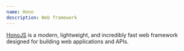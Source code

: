 ```yaml
---
name: Hono
description: Web framework
---
```


[HonoJS](https://hono.dev/) is a modern, lightweight, and incredibly fast web framework designed for building web applications and APIs.